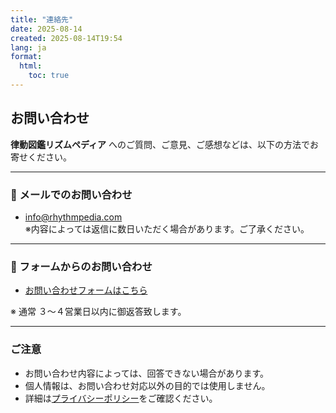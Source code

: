 ```yaml
---
title: "連絡先"
date: 2025-08-14
created: 2025-08-14T19:54
lang: ja
format:
  html:
    toc: true
---
```


## お問い合わせ

**律動図鑑リズムペディア** へのご質問、ご意見、ご感想などは、以下の方法でお寄せください。

---

### 📧 メールでのお問い合わせ
- [info@rhythmpedia.com](mailto:info@rhythmpedia.com)  
  ※内容によっては返信に数日いただく場合があります。ご了承ください。

---

### 📝 フォームからのお問い合わせ
- [お問い合わせフォームはこちら](/contact-form/ja/)  

※ 通常 ３〜４営業日以内に御返答致します。

---

### ご注意
- お問い合わせ内容によっては、回答できない場合があります。
- 個人情報は、お問い合わせ対応以外の目的では使用しません。
- 詳細は[プライバシーポリシー](/privacy-policy/ja/)をご確認ください。

